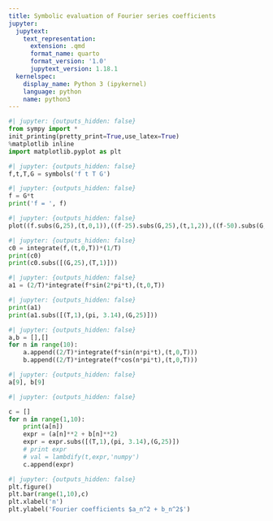 ```yaml
---
title: Symbolic evaluation of Fourier series coefficients
jupyter:
  jupytext:
    text_representation:
      extension: .qmd
      format_name: quarto
      format_version: '1.0'
      jupytext_version: 1.18.1
  kernelspec:
    display_name: Python 3 (ipykernel)
    language: python
    name: python3
---
```




```python
#| jupyter: {outputs_hidden: false}
from sympy import *
init_printing(pretty_print=True,use_latex=True)
%matplotlib inline
import matplotlib.pyplot as plt
```

```python
#| jupyter: {outputs_hidden: false}
f,t,T,G = symbols('f t T G')
```

```python
#| jupyter: {outputs_hidden: false}
f = G*t
print('f = ', f)
```

```python
#| jupyter: {outputs_hidden: false}
plot((f.subs(G,25),(t,0,1)),((f-25).subs(G,25),(t,1,2)),((f-50).subs(G,25),(t,2,3)), ylabel='f = 25 t [V]',xlabel='t [sec]',xlim = (0,3))
```

```python
#| jupyter: {outputs_hidden: false}
c0 = integrate(f,(t,0,T))*(1/T)
print(c0) 
print(c0.subs([(G,25),(T,1)]))
```

```python
#| jupyter: {outputs_hidden: false}
a1 = (2/T)*integrate(f*sin(2*pi*t),(t,0,T))
```

```python
#| jupyter: {outputs_hidden: false}
print(a1)
print(a1.subs([(T,1),(pi, 3.14),(G,25)]))
```

```python
#| jupyter: {outputs_hidden: false}
a,b = [],[]
for n in range(10):
    a.append((2/T)*integrate(f*sin(n*pi*t),(t,0,T)))
    b.append((2/T)*integrate(f*cos(n*pi*t),(t,0,T)))
```

```python
#| jupyter: {outputs_hidden: false}
a[9], b[9]
```

```python
#| jupyter: {outputs_hidden: false}

c = []
for n in range(1,10):
    print(a[n])
    expr = (a[n]**2 + b[n]**2)
    expr = expr.subs([(T,1),(pi, 3.14),(G,25)])
    # print expr
    # val = lambdify(t,expr,'numpy')
    c.append(expr)
```

```python
#| jupyter: {outputs_hidden: false}
plt.figure()
plt.bar(range(1,10),c)
plt.xlabel('n')
plt.ylabel('Fourier coefficients $a_n^2 + b_n^2$')
```


